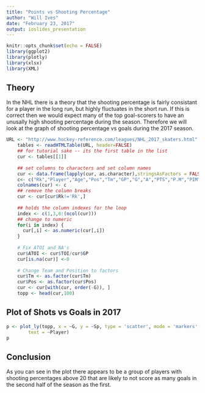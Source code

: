 ---
title: "Points vs Shooting Percentage"
author: "Will Ives"
date: "February 23, 2017"
output: ioslides_presentation
---

```{r setup, include=FALSE}
knitr::opts_chunk$set(echo = FALSE)
library(ggplot2)
library(plotly)
library(xlsx)
library(XML)
```

## Theory
In the NHL there is a theory that the shooting percentage is fairly consistant for a player in the long run, but highly fluctuates in the short run.  If this is correct then we would expect many of the top goal-scorers to have an unusally high shooting percentage during the season. Therefore we will look at the graph of shooting percentage vs goals during the 2017 season.

``` {r pull in data, echo = FALSE, warnings = FALSE }
URL <- "http://www.hockey-reference.com/leagues/NHL_2017_skaters.html"
    tables <- readHTMLTable(URL, header=FALSE)
    ## for tutorial sake -- its the first table in the list
    cur <- tables[[1]]
    
    ## set columns to characters and set column names
    cur <- data.frame(lapply(cur, as.character),stringsAsFactors = FALSE)
    c<- c("Rk","Player","Age","Pos","Tm","GP","G","A","PTS","P.M","PIM","EVG","PPG","SHG","GWG","EVA","PPA","SHA","S","Sp","TOI","ATOI","BLK","HIT","FOW","FOL","FOp" )
    colnames(cur) <- c
    ## remove the column breaks
    cur <- cur[cur$Rk!='Rk',]
    
    ## holds the column indexes for the loop
    index <- c(1,3,6:(ncol(cur)))
    ## change to numeric
    for(i in index) {
      cur[,i] <- as.numeric(cur[,i])
    }
    
    # Fix ATOI and NA's
    cur$ATOI <- cur$TOI/cur$GP
    cur[is.na(cur)] <-0
    
    # Change Team and Position to factors
    cur$Tm <- as.factor(cur$Tm)
    cur$Pos <- as.factor(cur$Pos)
    cur <- cur[with(cur, order(-G)), ]
    topp <- head(cur,100)
```

## Plot of Shots vs Goals in 2017
```{r plot the graph, warning = FALSE, echo = FALSE, message = FALSE}
p <- plot_ly(topp, x = ~G, y = ~Sp, type = 'scatter', mode = 'markers',
        text = ~Player)
p
```

## Conclusion
As you can see in the plot there appears to be a group of players with shooting percentages above 20 that are likely to not score as many goals in the second half of the season as the first.